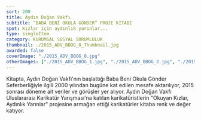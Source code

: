 ```yaml
---
sort: 200
title: Aydın Doğan Vakfı
subtitle: “BABA BENİ OKULA GÖNDER” PROJE KİTABI
spot: Kızlar için aydınlık yarınlar...
type: singleItem
category: KURUMSAL SOSYAL SORUMLULUK
thumbnail: ./2015_ADV_BBOG_0_Thumbnail.jpg
awarded: false
coverImage: "./2015_ADV_BBOG_0.jpg"
otherImages: ["./2015_ADV_BBOG_1.jpg", "./2015_ADV_BBOG_2.jpg", "./2015_ADV_BBOG_3.jpg", "./2015_ADV_BBOG_4.jpg", "./2015_ADV_BBOG_5.jpg"]
---
```


Kitapta, Aydın Doğan Vakfı'nın başlattığı Baba Beni Okula Gönder Seferberliğiyle ilgili 2000 yılından bugüne kat edilen mesafe aktarılıyor, 2015 sonrası döneme ait veriler ve görüşler yer alıyor. Aydın Doğan Vakfı Uluslararası Karikatür Yarışması'na katılan karikatüristlerin "Okuyan Kızlar, Aydınlık Yarınlar" projesine armağan ettiği karikatürler kitaba renk ve değer katıyor.
